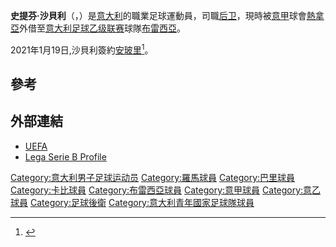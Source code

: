 {{noteTA
|G1=Football
|G2=UEFA
|G3=意甲
|1=zh-hans:斯蒂法诺;zh-hant:史提芬;
|2=zh-hans:萨贝利;zh-hant:沙貝利;
}}
{{Infobox football biography
| name = 斯蒂法诺·萨贝利<br>''Stefano Sabelli''
| birth_date = {{birth date and age|1993|1|13|df=y}}
| birth_place = {{ITA}}[[羅馬|羅馬]]
| height = 1.80 m
| position = [[後衛_(足球)|后卫]]
| currentclub = [[布雷西亚足球俱乐部|布雷西亞]] ([[热那亚板球与足球俱乐部|熱拿亞]]外借)
| clubnumber = 3
| youthyears1 = {{0|0000}}–2012
| youthclubs1 = [[羅馬體育會|羅馬]]
| years1 = 2012–2018
| caps1 = 180
| goals1 = 4
| clubs1 = [[巴里足球會|巴里]]
| years2 = 2016
| caps2 = 7
| goals2 = 1
| clubs2 = → [[卡比1909足球會|卡比]]（外借）
| years3 = 2018–2021
| caps3 = 78
| goals3 = 0
| clubs3 = [[布雷西亞足球會|布雷西亞]]
| years4 = 2021
| caps4 = 12
| goals4 = 0
| clubs4 = [[安玻里足球會|安玻里]]
| years5 = 2021–
| caps5 = 7
| goals5 = 0
| clubs5 = [[热那亚板球与足球俱乐部|熱拿亞]]
| years6 = 2022–
| caps6 = 0
| goals6 = 0
| clubs6 = → [[布雷西亚足球俱乐部|布雷西亞]]（外借）
| totalcaps = 
| totalgoals = 
| nationalyears1 = 2011
| nationalteam1 = [[意大利18歲以下國家足球隊|意大利U-18]]<ref name=FIGC>[http://www.figc.it/nazionali/DettaglioConvocato?codiceConvocato=3604&squadra=2 FIGC] {{Wayback|url=http://www.figc.it/nazionali/DettaglioConvocato?codiceConvocato=3604&squadra=2 |date=20160203201242 }}{{it}}</ref>
| nationalcaps1 = 4
| nationalgoals1 = 0
| nationalyears2 = 2011–2012
| nationalteam2 = [[意大利19歲以下國家足球隊|意大利U-19]]<ref name=FIGC/>
| nationalcaps2 = 8
| nationalgoals2 = 0
| nationalyears3 = 2012–2013
| nationalteam3 = [[意大利20歲以下國家足球隊|意大利U-20]]<ref name=FIGC/>
| nationalcaps3 = 8
| nationalgoals3 = 0
| nationalyears4 = 2013–2015
| nationalteam4 = [[意大利21歲以下國家足球隊|意大利U-21]]<ref name=FIGC/>
| nationalcaps4 = 10
| nationalgoals4 = 0
| club-update = 2022年1月14日
| nationalteam-update = 2015年6月24日
}}

'''史提芬·沙貝利'''（{{lang-it|Stefano Sabelli}}，{{bd|1993年|1月13日|}}）是[[意大利|意大利]]的職業足球運動員，司職[[後衛_(足球)|后卫]]，現時被[[意大利足球甲级联赛|意甲]]球會[[热那亚板球与足球俱乐部|熱拿亞]]外借至[[意大利足球乙级联赛|意大利足球乙级联赛]]球隊[[布雷西亚足球俱乐部|布雷西亞]]。

2021年1月19日,沙貝利簽約[[安玻里足球會|安玻里]]<ref>{{Cite web|last=Marinoni|first=Luca|date=January 19, 2021|title=Il Brescia ha perso un altro big: Sabelli è dell'Empoli|trans-title=Brescia has lost another big: Sabelli is from Empoli|url=https://www.ilgiorno.it/brescia/calcio/brescia-sabelli-empoli-calcio-1.5928380|url-status=no|archive-url=https://web.archive.org/web/20210206073101/https://www.ilgiorno.it/brescia/calcio/brescia-sabelli-empoli-calcio-1.5928380|archive-date=2021-02-06|access-date=2021-01-20|website=Il Giorno|language=it}}</ref>。

==參考==
{{reflist}}

==外部連結==
* [http://www.uefa.com/under19/season=2012/teams/player=250026964/index.html UEFA] {{Wayback|url=http://www.uefa.com/under19/season=2012/teams/player=250026964/index.html |date=20140108173143 }}
* [https://web.archive.org/web/20150329045013/http://www.legaserieb.it/it/serie-bwin/calciatore?p_p_id=BDC_dettaglio_calciatore_WAR_LegaCalcioBDC&p_p_lifecycle=0&p_p_state=normal&p_p_mode=view&p_p_col_id=column-1&p_p_col_pos=1&p_p_col_count=3&_BDC_dettaglio_calciatore_WAR_LegaCalcioBDC_idPersona=73953 Lega Serie B Profile] {{in lang|it}} {{dead link|date=January 2016}}

<!--{{熱拿亞球員名單}}-->

{{DEFAULTSORT: Sabelli, Stefano}}
[[Category:意大利男子足球运动员|Category:意大利男子足球运动员]]
[[Category:羅馬球員|Category:羅馬球員]]
[[Category:巴里球員|Category:巴里球員]]
[[Category:卡比球員|Category:卡比球員]]
[[Category:布雷西亞球員|Category:布雷西亞球員]]
[[Category:意甲球員|Category:意甲球員]]
[[Category:意乙球員|Category:意乙球員]]
[[Category:足球後衛|Category:足球後衛]]
[[Category:意大利青年國家足球隊球員|Category:意大利青年國家足球隊球員]]
